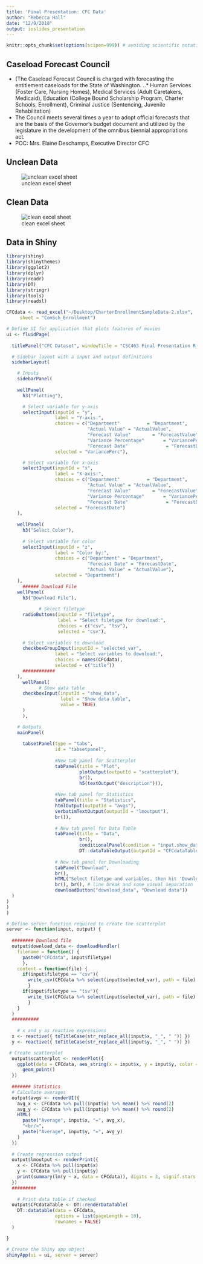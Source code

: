 ```yaml
---
title: 'Final Presentation: CFC Data'
author: "Rebecca Hall"
date: "12/9/2018"
output: ioslides_presentation
---
```


```r
knitr::opts_chunk$set(options(scipen=999)) # avoiding scientific notation
```

## Caseload Forecast Council

* (The Caseload Forecast Council is charged with forecasting the entitlement caseloads for the State of Washington.
..* Human Services (Foster Care, Nursing Homes), Medical Services (Adult Caretakers, Medicaid), Education (College Bound Scholarship Program, Charter Schools, Enrollment), Criminal Justice (Sentencing, Juvenile Rehabilitation)
* The Council meets several times a year to adopt official forecasts that are the basis of the Governor's budget document and utilized by the legislature in the development of the omnibus biennial appropriations act.
* POC: Mrs. Elaine Deschamps, Executive Director CFC


## Unclean Data

![unclean excel sheet](project/unclean.png)

## Clean Data

![clean excel sheet](project/clean.png)

## Data in Shiny

```r
library(shiny)
library(shinythemes)
library(ggplot2)
library(dplyr)
library(readr)
library(DT)
library(stringr)
library(tools)
library(readxl)

CFCdata <- read_excel("~/Desktop/CharterEnrollmentSampleData-2.xlsx", 
     sheet = "ComSch_Enrollment")

# Define UI for application that plots features of movies
ui <- fluidPage(
  
  titlePanel("CFC Dataset", windowTitle = "CSC463 Final Presentation R_Hall"),

  # Sidebar layout with a input and output definitions
  sidebarLayout(

    # Inputs
    sidebarPanel(
      
    wellPanel(
      h3("Plotting"),

      # Select variable for y-axis
      selectInput(inputId = "y", 
                  label = "Y-axis:",
                  choices = c("Department"          = "Department", 
                              "Actual Value" = "ActualValue", 
                              "Forecast Value"        = "ForecastValue", 
                              "Variance Percentage"       = "VariancePerc", 
                              "Forecast Date"              = "ForecastDate"), 
                  selected = "VariancePerc"),

      # Select variable for x-axis
      selectInput(inputId = "x", 
                  label = "X-axis:",
                  choices = c("Department"          = "Department", 
                              "Actual Value" = "ActualValue", 
                              "Forecast Value"        = "ForecastValue", 
                              "Variance Percentage"       = "VariancePerc", 
                              "Forecast Date"              = "ForecastDate"), 
                  selected = "ForecastDate")
    ),
    
    wellPanel(
      h3("Select Color"),
      
      # Select variable for color
      selectInput(inputId = "z", 
                  label = "Color by:",
                  choices = c("Department" = "Department", 
                              "Forecast Date" = "ForecastDate", 
                              "Actual Value" = "ActualValue"),
                  selected = "Department")
    ),
      ###### Download File
    wellPanel(
      h3("Download File"),
      
            # Select filetype
      radioButtons(inputId = "filetype",
                   label = "Select filetype for download:",
                   choices = c("csv", "tsv"),
                   selected = "csv"),
      
      # Select variables to download
      checkboxGroupInput(inputId = "selected_var",
                  label = "Select variables to download:",
                  choices = names(CFCdata),
                  selected = c("title"))
      ############
    ),
      wellPanel(
            # Show data table
      checkboxInput(inputId = "show_data",
                    label = "Show data table",
                    value = TRUE)
      )
      ),

    # Outputs
    mainPanel(
      
      tabsetPanel(type = "tabs",
                  id = "tabsetpanel",
                  
                  #New tab panel for Scatterplot
                  tabPanel(title = "Plot", 
                           plotOutput(outputId = "scatterplot"),
                           br(),
                           h5(textOutput("description"))),
                  
                  #New tab panel for Statistics
                  tabPanel(title = "Statistics",
                  htmlOutput(outputId = "avgs"),
                  verbatimTextOutput(outputId = "lmoutput"),
                  br()),
                  
                  # New tab panel for Data Table
                  tabPanel(title = "Data", 
                           br(),
                           conditionalPanel(condition = "input.show_data == true",
                           DT::dataTableOutput(outputId = "CFCdataTable"))),
                  
                  # New tab panel for Downloading
                  tabPanel("Download", 
                  br(),
                  HTML("Select filetype and variables, then hit 'Download data'."),
                  br(), br(), # line break and some visual separation
                  downloadButton("download_data", "Download data"))
  )
)
)
)

# Define server function required to create the scatterplot
server <- function(input, output) {
  
  ######## Download file
  output$download_data <- downloadHandler(
    filename = function() {
      paste0("CFCdata", input$filetype)
      },
    content = function(file) { 
      if(input$filetype == "csv"){ 
        write_csv(CFCdata %>% select(input$selected_var), path = file) 
        }
      if(input$filetype == "tsv"){ 
        write_tsv(CFCdata %>% select(input$selected_var), path = file) 
        }
    }
  )
  ##########
  
    # x and y as reactive expressions
  x <- reactive({ toTitleCase(str_replace_all(input$x, "_", " ")) })
  y <- reactive({ toTitleCase(str_replace_all(input$y, "_", " ")) })

 # Create scatterplot
  output$scatterplot <- renderPlot({
    ggplot(data = CFCdata, aes_string(x = input$x, y = input$y, color = input$z)) +
      geom_point()
  })
  
  ####### Statistics
  # Calculate averages
  output$avgs <- renderUI({
    avg_x <- CFCdata %>% pull(input$x) %>% mean() %>% round(2)
    avg_y <- CFCdata %>% pull(input$y) %>% mean() %>% round(2)
    HTML(
      paste("Average", input$x, "=", avg_x),
      "<br/>",
      paste("Average", input$y, "=", avg_y)
    )
  })
  
  # Create regression output
  output$lmoutput <- renderPrint({
    x <- CFCdata %>% pull(input$x)
    y <- CFCdata %>% pull(input$y)
    print(summary(lm(y ~ x, data = CFCdata)), digits = 3, signif.stars = FALSE)
  })
  #########
  
    # Print data table if checked
  output$CFCdataTable <- DT::renderDataTable(
    DT::datatable(data = CFCdata, 
                  options = list(pageLength = 10), 
                  rownames = FALSE)
  )

}

# Create the Shiny app object
shinyApp(ui = ui, server = server)
```
